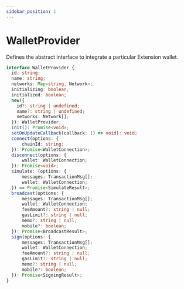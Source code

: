 ```yaml
---
sidebar_position: 1
---
```


# WalletProvider

Defines the abstract interface to integrate a particular Extension wallet.

```ts
interface WalletProvider {
  id: string;
  name: string;
  networks: Map<string, Network>;
  initializing: boolean;
  initialized: boolean;
  new({
    id?: string | undefined;
    name?: string | undefined;
    networks: Network[];
  }): WalletProvider;
  init(): Promise<void>;
  setOnUpdateCallback(callback: () => void): void;
  connect(options: {
      chainId: string;
  }): Promise<WalletConnection>;
  disconnect(options: {
      wallet: WalletConnection;
  }): Promise<void>;
  simulate: (options: {
      messages: TransactionMsg[];
      wallet: WalletConnection;
  }) => Promise<SimulateResult>;
  broadcast(options: {
      messages: TransactionMsg[];
      wallet: WalletConnection;
      feeAmount?: string | null;
      gasLimit?: string | null;
      memo?: string | null;
      mobile?: boolean;
  }): Promise<BroadcastResult>;
  sign(options: {
      messages: TransactionMsg[];
      wallet: WalletConnection;
      feeAmount?: string | null;
      gasLimit?: string | null;
      memo?: string | null;
      mobile?: boolean;
  }): Promise<SigningResult>;
}
```
